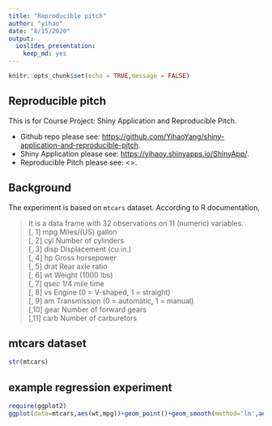 ```yaml
---
title: "Reproducible pitch"
author: "yihao"
date: "8/15/2020"
output: 
  ioslides_presentation: 
    keep_md: yes
---
```


```r
knitr::opts_chunk$set(echo = TRUE,message = FALSE)
```

## Reproducible pitch

This is for Course Project: Shiny Application and Reproducible Pitch. 

- Github repo please see: <https://github.com/YihaoYang/shiny-application-and-reproducible-pitch>.
- Shiny Application please see: <https://yihaoy.shinyapps.io/ShinyApp/>.
- Reproducible Pitch please see: <>.

## Background
The experiment is based on `mtcars` dataset. According to R documentation, 

> It is a data frame with 32 observations on 11 (numeric) variables.\
[, 1]	mpg	Miles/(US) gallon\
[, 2]	cyl	Number of cylinders\
[, 3]	disp	Displacement (cu.in.)\
[, 4]	hp	Gross horsepower\
[, 5]	drat	Rear axle ratio\
[, 6]	wt	Weight (1000 lbs)\
[, 7]	qsec	1/4 mile time\
[, 8]	vs	Engine (0 = V-shaped, 1 = straight)\
[, 9]	am	Transmission (0 = automatic, 1 = manual)\
[,10]	gear	Number of forward gears\
[,11]	carb	Number of carburetors\

## mtcars dataset
```r
str(mtcars)
```



## example regression experiment

```r
require(ggplot2)
ggplot(data=mtcars,aes(wt,mpg))+geom_point()+geom_smooth(method='lm',aes(group=1))
```

